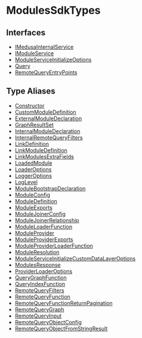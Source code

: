 
# ModulesSdkTypes

## Interfaces

- [IMedusaInternalService](../ModulesSdkTypes/interfaces/types.ModulesSdkTypes.IMedusaInternalService/page.mdx)
- [IModuleService](../ModulesSdkTypes/interfaces/types.ModulesSdkTypes.IModuleService/page.mdx)
- [ModuleServiceInitializeOptions](../ModulesSdkTypes/interfaces/types.ModulesSdkTypes.ModuleServiceInitializeOptions/page.mdx)
- [Query](../ModulesSdkTypes/interfaces/types.ModulesSdkTypes.Query/page.mdx)
- [RemoteQueryEntryPoints](../ModulesSdkTypes/interfaces/types.ModulesSdkTypes.RemoteQueryEntryPoints/page.mdx)

## Type Aliases

- [Constructor](../ModulesSdkTypes/types/types.ModulesSdkTypes.Constructor/page.mdx)
- [CustomModuleDefinition](../ModulesSdkTypes/types/types.ModulesSdkTypes.CustomModuleDefinition/page.mdx)
- [ExternalModuleDeclaration](../ModulesSdkTypes/types/types.ModulesSdkTypes.ExternalModuleDeclaration/page.mdx)
- [GraphResultSet](../ModulesSdkTypes/types/types.ModulesSdkTypes.GraphResultSet/page.mdx)
- [InternalModuleDeclaration](../ModulesSdkTypes/types/types.ModulesSdkTypes.InternalModuleDeclaration/page.mdx)
- [InternalRemoteQueryFilters](../ModulesSdkTypes/types/types.ModulesSdkTypes.InternalRemoteQueryFilters/page.mdx)
- [LinkDefinition](../ModulesSdkTypes/types/types.ModulesSdkTypes.LinkDefinition/page.mdx)
- [LinkModuleDefinition](../ModulesSdkTypes/types/types.ModulesSdkTypes.LinkModuleDefinition/page.mdx)
- [LinkModulesExtraFields](../ModulesSdkTypes/types/types.ModulesSdkTypes.LinkModulesExtraFields/page.mdx)
- [LoadedModule](../ModulesSdkTypes/types/types.ModulesSdkTypes.LoadedModule/page.mdx)
- [LoaderOptions](../ModulesSdkTypes/types/types.ModulesSdkTypes.LoaderOptions/page.mdx)
- [LoggerOptions](../ModulesSdkTypes/types/types.ModulesSdkTypes.LoggerOptions/page.mdx)
- [LogLevel](../ModulesSdkTypes/types/types.ModulesSdkTypes.LogLevel/page.mdx)
- [ModuleBootstrapDeclaration](../ModulesSdkTypes/types/types.ModulesSdkTypes.ModuleBootstrapDeclaration/page.mdx)
- [ModuleConfig](../ModulesSdkTypes/types/types.ModulesSdkTypes.ModuleConfig/page.mdx)
- [ModuleDefinition](../ModulesSdkTypes/types/types.ModulesSdkTypes.ModuleDefinition/page.mdx)
- [ModuleExports](../ModulesSdkTypes/types/types.ModulesSdkTypes.ModuleExports/page.mdx)
- [ModuleJoinerConfig](../ModulesSdkTypes/types/types.ModulesSdkTypes.ModuleJoinerConfig/page.mdx)
- [ModuleJoinerRelationship](../ModulesSdkTypes/types/types.ModulesSdkTypes.ModuleJoinerRelationship/page.mdx)
- [ModuleLoaderFunction](../ModulesSdkTypes/types/types.ModulesSdkTypes.ModuleLoaderFunction/page.mdx)
- [ModuleProvider](../ModulesSdkTypes/types/types.ModulesSdkTypes.ModuleProvider/page.mdx)
- [ModuleProviderExports](../ModulesSdkTypes/types/types.ModulesSdkTypes.ModuleProviderExports/page.mdx)
- [ModuleProviderLoaderFunction](../ModulesSdkTypes/types/types.ModulesSdkTypes.ModuleProviderLoaderFunction/page.mdx)
- [ModuleResolution](../ModulesSdkTypes/types/types.ModulesSdkTypes.ModuleResolution/page.mdx)
- [ModuleServiceInitializeCustomDataLayerOptions](../ModulesSdkTypes/types/types.ModulesSdkTypes.ModuleServiceInitializeCustomDataLayerOptions/page.mdx)
- [ModulesResponse](../ModulesSdkTypes/types/types.ModulesSdkTypes.ModulesResponse/page.mdx)
- [ProviderLoaderOptions](../ModulesSdkTypes/types/types.ModulesSdkTypes.ProviderLoaderOptions/page.mdx)
- [QueryGraphFunction](../ModulesSdkTypes/types/types.ModulesSdkTypes.QueryGraphFunction/page.mdx)
- [QueryIndexFunction](../ModulesSdkTypes/types/types.ModulesSdkTypes.QueryIndexFunction/page.mdx)
- [RemoteQueryFilters](../ModulesSdkTypes/types/types.ModulesSdkTypes.RemoteQueryFilters/page.mdx)
- [RemoteQueryFunction](../ModulesSdkTypes/types/types.ModulesSdkTypes.RemoteQueryFunction/page.mdx)
- [RemoteQueryFunctionReturnPagination](../ModulesSdkTypes/types/types.ModulesSdkTypes.RemoteQueryFunctionReturnPagination/page.mdx)
- [RemoteQueryGraph](../ModulesSdkTypes/types/types.ModulesSdkTypes.RemoteQueryGraph/page.mdx)
- [RemoteQueryInput](../ModulesSdkTypes/types/types.ModulesSdkTypes.RemoteQueryInput/page.mdx)
- [RemoteQueryObjectConfig](../ModulesSdkTypes/types/types.ModulesSdkTypes.RemoteQueryObjectConfig/page.mdx)
- [RemoteQueryObjectFromStringResult](../ModulesSdkTypes/types/types.ModulesSdkTypes.RemoteQueryObjectFromStringResult/page.mdx)
